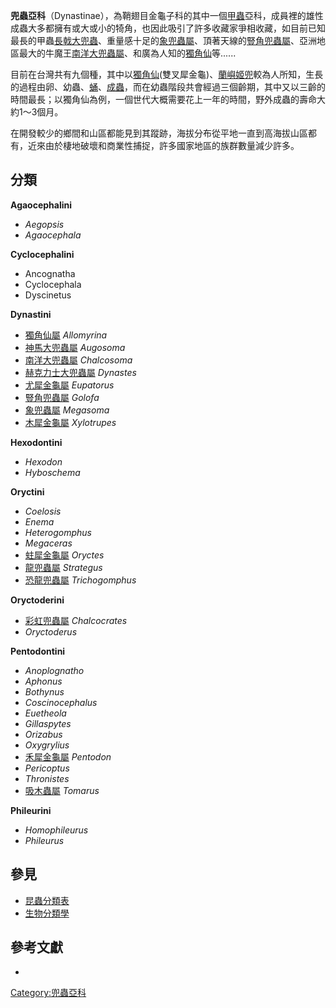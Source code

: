 {{wwv|time=2020-04-01}}
{{Automatic taxobox
| oldest_fossil = 始新世
| image =Dynastinae.jpg 
| image_caption = 
| taxon = Dynastinae
| authority = [[William_Sharp_MacLeay|MacLeay]], 1819
| subdivision_ranks = 屬
| subdivision =
}}

'''兜蟲亞科'''（Dynastinae），為鞘翅目金龜子科的其中一個[[甲蟲|甲蟲]]亞科，成員裡的雄性成蟲大多都擁有或大或小的犄角，也因此吸引了許多收藏家爭相收藏，如目前已知最長的甲蟲[[長戟大兜蟲|長戟大兜蟲]]、重量感十足的[[象兜蟲屬|象兜蟲屬]]、頂著天線的[[豎角兜蟲屬|豎角兜蟲屬]]、亞洲地區最大的牛魔王[[南洋大兜蟲屬|南洋大兜蟲屬]]、和廣為人知的[[獨角仙|獨角仙]]等......

目前在台灣共有九個種，其中以[[獨角仙|獨角仙]](雙叉犀金龜)、[[蘭嶼姬兜|蘭嶼姬兜]]較為人所知，生長的過程由卵、幼蟲、[[蛹|蛹]]、[[成蟲|成蟲]]，而在幼蟲階段共會經過三個齡期，其中又以三齡的時間最長；以獨角仙為例，一個世代大概需要花上一年的時間，野外成蟲的壽命大約1～3個月。

在開發較少的鄉間和山區都能見到其蹤跡，海拔分布從平地一直到高海拔山區都有，近來由於棲地破壞和商業性捕捉，許多國家地區的族群數量減少許多。

== 分類 ==
'''Agaocephalini'''

*''Aegopsis''
*''Agaocephala''

'''Cyclocephalini'''

* Ancognatha
* Cyclocephala
* Dyscinetus

'''Dynastini'''

*[[獨角仙屬|獨角仙屬]] ''Allomyrina''
*[[神馬大兜蟲|神馬大兜蟲屬]] ''Augosoma''
*[[南洋大兜蟲屬|南洋大兜蟲屬]] ''Chalcosoma'' 
*[[赫克力士大兜蟲屬|赫克力士大兜蟲屬]] ''Dynastes''
*[[尤犀金龜|尤犀金龜屬]] ''Eupatorus''
*[[豎角兜蟲屬|豎角兜蟲屬]] ''Golofa''
*[[象兜蟲屬|象兜蟲屬]] ''Megasoma''
*[[木犀金龟属|木犀金龜屬]] ''Xylotrupes''

'''Hexodontini'''

*''Hexodon''
*''Hyboschema''

'''Oryctini'''

*''Coelosis''
*''Enema''
*''Heterogomphus''
*''Megaceras''
*[[蛀犀金龜屬|蛀犀金龜屬]] ''Oryctes''
*[[龍兜蟲屬|龍兜蟲屬]] ''Strategus'' 
*[[恐龍兜蟲屬|恐龍兜蟲屬]] ''Trichogomphus''

'''Oryctoderini'''

*[[彩虹兜蟲屬|彩虹兜蟲屬]] ''Chalcocrates''
*''Oryctoderus''

'''Pentodontini'''

*''Anoplognatho''
*''Aphonus''
*''Bothynus''
*''Coscinocephalus''
*''Euetheola''
*''Gillaspytes''
*''Orizabus''
*''Oxygrylius''
*[[禾犀金龜屬|禾犀金龜屬]] ''Pentodon'' 
*''Pericoptus''
*''Thronistes''
*[[吸木蟲|吸木蟲屬]] ''Tomarus''

'''Phileurini'''

*''Homophileurus''
*''Phileurus''

==參見==
*[[昆蟲分類表|昆蟲分類表]]
*[[生物分類學|生物分類學]]

==參考文獻==
*{{cite book|author=吉田賢治|title=日本與世界的鍬形蟲及兜蟲 |publisher=商鼎文化|isbn=957-463-620-8}}

{{Taxonbar|from=Q641142}}

[[Category:兜蟲亞科|Category:兜蟲亞科]]